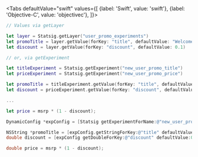 
<Tabs
  defaultValue="swift"
  values={[
    {label: 'Swift', value: 'swift'},
    {label: 'Objective-C', value: 'objectivec'},
  ]}>
  <TabItem value="swift">

```swift
// Values via getLayer

let layer = Statsig.getLayer("user_promo_experiments")
let promoTitle = layer.getValue(forKey: "title", defaultValue: "Welcome to Statsig!")
let discount = layer.getValue(forKey: "discount", defaultValue: 0.1)

// or, via getExperiment

let titleExperiment = Statsig.getExperiment("new_user_promo_title")
let priceExperiment = Statsig.getExperiment("new_user_promo_price")

let promoTitle = titleExperiment.getValue(forKey: "title", defaultValue: "Welcome to Statsig")
let discount = priceExperiment.getValue(forKey: "discount", defaultValue: 0.1)

...

let price = msrp * (1 - discount);
```

  </TabItem>
  <TabItem value="objectivec">

```objectivec
DynamicConfig *expConfig = [Statsig getExperimentForName:@"new_user_promo"];

NSString *promoTitle = [expConfig.getStringForKey:@"title" defaultValue:@"Welcome to Statsig! Use discount code WELCOME10OFF for 10% off your first purchase!"];
double discount = [expConfig getDoubleForKey:@"discount" defaultValue:0.1];

double price = msrp * (1 - discount);
```

  </TabItem>
</Tabs>
